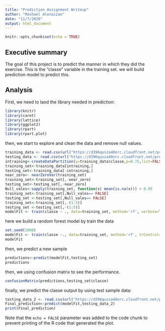 ```yaml
---
title: "Prediction Assignment Writeup"
author: "Mashael Alonaizan"
date: "11/7/2020"
output: html_document
---
```


```r
knitr::opts_chunk$set(echo = TRUE)
```

## Executive summary
The goal of this project is to predict the manner in which they did the exercise. This is the "classe" variable in the training set. 
we will build prediction model to predict this. 

## Analysis

First, we need to laod the library needed in prediction: 

```r
library(knitr)
library(caret)
library(lattice)
library(ggplot2)
library(rpart)
library(rpart.plot)
```
then, we start to explore and clean the data and remove null values. 

```r
training_data <- read.csv(url("https://d396qusza40orc.cloudfront.net/predmachlearn/pml-training.csv"))
testing_data <- read.csv(url("https://d396qusza40orc.cloudfront.net/predmachlearn/pml-testing.csv"))
intraining<-createDataPartition(y=training_data$classe,p=0.75,list=FALSE)
training_set<-training_data[intraining,]
testing_set<-training_data[-intraining,]
near_zero<- nearZeroVar(training_set)
training_set<-training_set[,-near_zero]
testing_set<-testing_set[,-near_zero]
Null_vales<-sapply(training_set, function(x) mean(is.na(x))) > 0.95
training_set<-training_set[,Null_vales== FALSE]
testing_set <-testing_set[,Null_vales== FALSE]
training_set<-training_set[,-(1:5)]
testing_set <-testing_set[,-(1:5)]
modelFit <- train(classe ~ ., data=training_set, method='rf', verbose=T, na.action=na.exclude)

```
here we build a random forest model by train the data

```r
set.seed(1000)
modelFit <- train(classe ~., data=training_set, method='rf', trControl=trainControl(method="cv",number=3))
modelFit
```
then, we predict a new sample  

```r
predictions<-predict(modelFit,testing_set)
predictions
```
 then, we using confusion matrix to see the performance.  
```r
confusionMatrix(predictions,testing_set$classe)
```

finally, we predict the classe output by using test sample data: 
```r
testing_data_2 <- read.csv(url("https://d396qusza40orc.cloudfront.net/predmachlearn/pml-testing.csv"))
Final_prediction<-predict(modelFit,testing_data_2)
print(Final_prediction)
```

Note that the `echo = FALSE` parameter was added to the code chunk to prevent printing of the R code that generated the plot.
